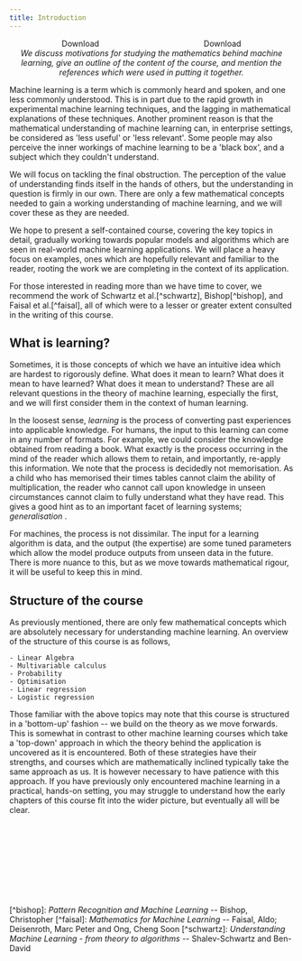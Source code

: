 ```yaml
---
title: Introduction
---
```


<div style='display: flex; justify-content: space-around;'>
	<LinkButton target="_blank" href="/notes/mlnn/introduction.pdf" variant="secondary" icon="document" >Download</LinkButton>
	<LinkButton target="_blank" href="/notes/mlnn/master.pdf" variant="primary" icon="open-book" >Download</LinkButton>
</div>

<div style='text-align: center'><em>
	We discuss motivations for studying the mathematics behind machine learning, give an outline of the content of the course, and mention the references which were used in putting it together.
</em></div>

Machine learning is a term which is commonly heard and spoken, and one less commonly understood. This is in part due to the rapid growth in experimental machine learning techniques, and the lagging in mathematical explanations of these techniques. Another prominent reason is that the mathematical understanding of machine learning can, in enterprise settings, be considered as 'less useful' or 'less relevant'. Some people may also perceive the inner workings of machine learning to be a 'black box', and a subject which they couldn't understand.

We will focus on tackling the final obstruction. The perception of the value of understanding finds itself in the hands of others, but the understanding in question is firmly in our own. There are only a few mathematical concepts needed to gain a working understanding of machine learning, and we will cover these as they are needed.

We hope to present a self-contained course, covering the key topics in detail, gradually working towards popular models and algorithms which are seen in real-world machine learning applications. We will place a heavy focus on examples, ones which are hopefully relevant and familiar to the reader, rooting the work we are completing in the context of its application.

For those interested in reading more than we have time to cover, we recommend the work of Schwartz et al.[^schwartz], Bishop[^bishop], and Faisal et al.[^faisal], all of which were to a lesser or greater extent consulted in the writing of this course.

## What is learning?
Sometimes, it is those concepts of which we have an intuitive idea which are hardest to rigorously define. What does it mean to learn? What does it mean to have learned? What does it mean to understand? These are all relevant questions in the theory of machine learning, especially the first, and we will first consider them in the context of human learning.

In the loosest sense, <em> learning </em> is the process of converting past experiences into applicable knowledge. For humans, the input to this learning can come in any number of formats. For example, we could consider the knowledge obtained from reading a book. What exactly is the process occurring in the mind of the reader which allows them to retain, and importantly, re-apply this information. We note that the process is decidedly not memorisation. As a child who has memorised their times tables cannot claim the ability of multiplication, the reader who cannot call upon knowledge in unseen circumstances cannot claim to fully understand what they have read. This gives a good hint as to an important facet of learning systems; <em> generalisation </em>.

For machines, the process is not dissimilar. The input for a learning algorithm is data, and the output (the expertise) are some tuned parameters which allow the model produce outputs from unseen data in the future. There is more nuance to this, but as we move towards mathematical rigour, it will be useful to keep this in mind.

## Structure of the course
As previously mentioned, there are only few mathematical concepts which are absolutely necessary for understanding machine learning. An overview of the structure of this course is as follows,


	- Linear Algebra
	- Multivariable calculus
	- Probability
	- Optimisation
	- Linear regression
	- Logistic regression


Those familiar with the above topics may note that this course is structured in a 'bottom-up' fashion -- we build on the theory as we move forwards. This is somewhat in contrast to other machine learning courses which take a 'top-down' approach in which the theory behind the application is uncovered as it is encountered. Both of these strategies have their strengths, and courses which are mathematically inclined typically take the same approach as us. It is however necessary to have patience with this approach. If you have previously only encountered machine learning in a practical, hands-on setting, you may struggle to understand how the early chapters of this course fit into the wider picture, but eventually all will be clear.

<div style="margin-top: 10rem">
[^bishop]: <em> Pattern Recognition and Machine Learning </em> -- Bishop, Christopher
[^faisal]: <em> Mathematics for Machine Learning </em> -- Faisal, Aldo; Deisenroth, Marc Peter and Ong, Cheng Soon
[^schwartz]: <em> Understanding Machine Learning - from theory to algorithms </em> -- Shalev-Schwartz and Ben-David
</div>

<Comments client:idle />
